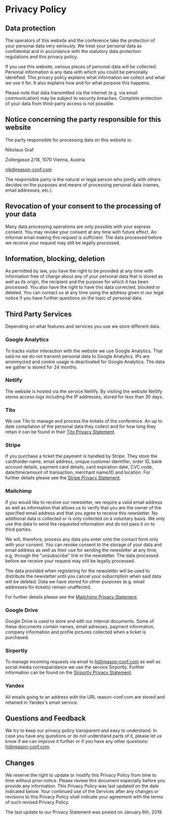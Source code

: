 # Privacy Policy

## Data protection

The operators of this website and the conference take the protection of your personal data very
seriously. We treat your personal data as confidential and in accordance with the statutory data
protection regulations and this privacy policy.

If you use this website, various pieces of personal data will be collected. Personal information
is any data with which you could be personally identified. This privacy policy explains what
information we collect and what we use it for. It also explains how and for what purpose this happens.

Please note that data transmitted via the internet (e.g. via email communication) may be subject
to security breaches. Complete protection of your data from third-party access is not possible.

## Notice concerning the party responsible for this website

The party responsible for processing data on this website is:

Nikolaus Graf

Zollergasse 2/18, 1070 Vienna, Austria

[nik@reason-conf.com](mailto:nik@reason-conf.com)

The responsible party is the natural or legal person who jointly with others decides on the
purposes and means of processing personal data (names, email addresses, etc.).

## Revocation of your consent to the processing of your data

Many data processing operations are only possible with your express consent. You may revoke your
consent at any time with future effect. An informal email making this request is sufficient.
The data processed before we receive your request may still be legally processed.

## Information, blocking, deletion

As permitted by law, you have the right to be provided at any time with information free of charge
about any of your personal data that is stored as well as its origin, the recipient and the purpose
for which it has been processed. You also have the right to have this data corrected, blocked or
deleted. You can contact us at any time using the address given in our legal notice if you have
further questions on the topic of personal data.

## Third Party Services

Depending on what features and services you use we store different data.

### Google Analytics

To tracks visitor interaction with the website we use Google Analytics. That said no we do not
transmit personal data to Google Analytics. IPs are anonmyized and cookie usage is deactivated
for Google Analytics. The data we gather is stored for 24 months.

### Netlify

The website is hosted via the service Netlify. By visiting the website Netlify stores access logs
including the IP addresses, stored for less than 30 days.

### Tito

We use Tito to manage and process the tickets of the conference. An up to date compilation of the
personal data they collect and for how long they retain it can be found in their
[Tito Privacy Statement](https://ti.to/privacy).

### Stripe

If you purchase a ticket the payment is handled by Stripe. They store the cardholder name,
email address, unique customer identifier, order ID, bank account details, payment card details,
card expiration date, CVC code, date/time/amount of transaction, merchant name/ID and location.
For further details please see the [Stripe Privacy Statement](https://stripe.com/at/privacy/).

### Mailchimp

If you would like to receive our newsletter, we require a valid email address as well as information
that allows us to verify that you are the owner of the specified email address and that you agree to
receive this newsletter. No additional data is collected or is only collected on a voluntary basis.
We only use this data to send the requested information and do not pass it on to third parties.

We will, therefore, process any data you enter onto the contact form only with your consent.
You can revoke consent to the storage of your data and email address as well as their use for
sending the newsletter at any time, e.g. through the "unsubscribe" link in the newsletter.
The data processed before we receive your request may still be legally processed.

The data provided when registering for the newsletter will be used to distribute the newsletter
until you cancel your subscription when said data will be deleted. Data we have stored for other
purposes (e.g. email addresses for tickets) remain unaffected.

For further details please see the [Mailchimp Privacy Statement](https://mailchimp.com/legal/privacy/).

### Google Drive

Google Drive is used to store and edit our internal documents. Some of these documents contain names,
email adresses, payment information, company information and profile pictures collected when a ticket
is purchased.

### Sirportly

To manage incoming requests via email to hi@reason-conf.com as well as social media correspandance
we use the service Sirportly. Further information can be found on the
[Sirportly Privacy Statement](https://sirportly.com/legal/privacy).

### Yandex

All emails going to an address with the URL reason-conf.com are stored and retained in Yandex's email service.

## Questions and Feedback

We try to keep our privacy policy transparent and easy to understand. In case you have any
questions or do not understand parts of it, please let us know if we can improve it further or if
you have any other questions: [hi@reason-conf.com](hi@reason-conf.com).

## Changes

We reserve the right to update or modify this Privacy Policy from time to time without prior notice.
Please review this document especially before you provide any information. This Privacy Policy was
last updated on the date indicated below. Your continued use of the Services after any changes or
revisions to this Privacy Policy shall indicate your agreement with the terms of such revised
Privacy Policy.

The last update to our Privacy Statement was posted on January 6th, 2019.
